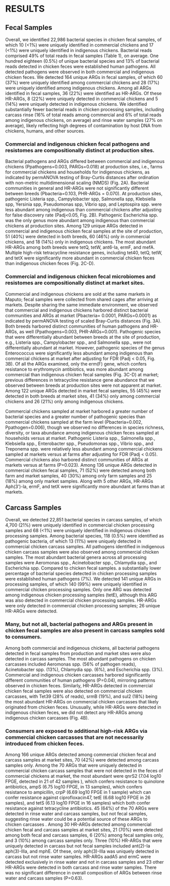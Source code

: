 # RESULTS {-}

## Fecal Samples {-}
Overall, we identified 22,986 bacterial species in chicken fecal samples, of which 10 (<1%) were uniquely identified in commercial chickens and 17 (<1%) were uniquely identified in indigenous chickens. Bacterial reads comprised 49% of total reads in fecal samples (Table 1), on average. One hundred eighteen (0.5%) of unique bacterial species and 13% of bacterial reads detected in chicken feces were established human pathogens. All detected pathogens were observed in both commercial and indigenous chicken feces. We detected 164 unique ARGs in fecal samples, of which 60 (37%) were uniquely identified among commercial chickens and 28 (17%) were uniquely identified among indigenous chickens. Among all ARGs identified in fecal samples, 36 (22%) were identified as HR-ARGs. Of these HR-ARGs, 8 (22%) were uniquely detected in commercial chickens and 5 (14%) were uniquely detected in indigenous chickens. We identified substantially fewer bacterial reads in chicken processing samples, including carcass rinse (16% of total reads among commercial and 6% of total reads among indigenous chickens, on average) and rinse water samples (27% on average), likely reflecting high degrees of contamination by host DNA from chickens, humans, and other sources. 

### Commercial and indigenous chicken fecal pathogens and resistomes are compositionally distinct at production sites. {-}
Bacterial pathogens and ARGs differed between commercial and indigenous chickens (Ppathogens=0.003, PARGs=0.018) at production sites, i.e., farms for commercial chickens and households for indigenous chickens, as indicated by permANOVA testing of Bray-Curtis distances after ordination with non-metric multidimensional scaling (NMDS) (Fig. 2A). Bacterial communities in general and HR-ARGs were not significantly different between breeds (Pbacteria=0.103, PHR-ARGs = 0.070). At production sites, pathogenic Listeria spp., Campylobacter spp, Salmonella spp, Klebsiella spp, Yersinia spp, Pseudomonas spp, Vibrio spp, and Leptospira spp. were less abundant among indigenous than commercial chickens after adjusting for false discovery rate (Padj<0.05, Fig. 2B). Pathogenic Escherichia  spp. was the only genus more abundant among indigenous than commercial chickens at production sites. Among 129 unique ARGs detected in commercial and indigenous chicken fecal samples at the site of production, 51 (40%) were detected in both breeds, 60 (46%) only in commercial chickens, and 18 (14%) only in indigenous chickens. The most abundant HR-ARGs among both breeds were tetQ, tetW, ant6-Ia, ermF, and mefA. Multiple high-risk tetracycline resistance genes, including tet40, tetQ, tetW, and tetX were significantly more abundant in commercial chicken feces than indigenous chicken feces (Fig. 2C-D).

### Commercial and indigenous chicken fecal microbiomes and resistomes are compositionally distinct at market sites.{-}
Commercial and indigenous chickens are sold at the same markets in Maputo; fecal samples were collected from shared cages after arriving at markets. Despite sharing the same immediate environment, we observed that commercial and indigenous chickens harbored distinct bacterial communities and ARGs at market (Pbacteria= 0.0001, PARGs=0.0001) as indicated by permANOVA testing of scaled Bray-Curtis distances (Fig. 3A). Both breeds harbored distinct communities of human pathogens and HR-ARGs, as well (Ppathogens=0.003, PHR-ARGs=0.001). Pathogenic species that were differentially abundant between breeds at the site of production, e.g., Listeria spp., Campylobacter spp., and Salmonella spp., were not differentially abundant at market. However, pathogenic species of the genus Enterococcus were significantly less abundant among indigenous than commercial chickens at market after adjusting for FDR (Padj < 0.05, Fig. 3B).  Of all the ARGs examined, only the erm(F) gene, which confers resistance to erythromycin antibiotics, was more abundant among commercial than indigenous chicken fecal samples (Fig. 3C-D) at market; previous differences in tetracycline resistance gene abundance that we observed between breeds at production sites were not apparent at market. Among 122 unique ARGs detected in market fecal samples, 55 (45%) were detected in both breeds at market sites, 41 (34%) only among commercial chickens and 26 (21%) only among indigenous chickens. 

Commercial chickens sampled at market harbored a greater number of bacterial species and a greater number of pathogenic species than commercial chickens sampled at the farm level (Pbacteria=0.002, Ppathogen=0.006), though we observed no differences in species richness, diversity, or taxa abundance among indigenous chicken feces sampled at households versus at market. Pathogenic Listeria spp., Salmonella spp., Klebsiella spp., Enterobacter spp., Pseudomonas spp., Vibrio spp., and Treponema spp. were relatively less abundant among commercial chickens sampled at markets versus at farms after adjusting for FDR (Padj < 0.05). Commercial chickens also harbored distinct communities of ARGs at markets versus at farms (P=0.023). Among 136 unique ARGs detected in commercial chicken fecal samples, 71 (52%) were detected among both farm and market samples, 40 (30%) among only farm samples and 25 (18%) among only market samples. Along with 5 other ARGs, HR-ARGs Aph(3’)-la, ermF, and tetX were significantly more abundant at farms than at markets. 

## Carcass Samples {-}
Overall, we detected 22,851 bacterial species in carcass samples, of which 4,700 (21%) were uniquely identified in commercial chicken processing samples and 68 (<1%) were uniquely identified in indigenous chicken processing samples. Among bacterial species, 118 (0.5%) were identified as pathogenic bacteria, of which 13 (11%) were uniquely detected in commercial chicken carcass samples. All pathogens identified in indigenous chicken carcass samples were also observed among commercial chicken samples.  The most abundant bacterial genera across all processing samples were Aeromonas spp., Acinetobacter spp., Chlamydia spp., and Escherichia spp. Compared to chicken fecal samples. a substantially lower percentage of bacterial species detected in chicken processing samples were established human pathogens (7%).  We detected 141 unique ARGs in processing samples, of which 140 (99%) were uniquely identified in commercial chicken processing samples. Only one ARG was detected among indigenous chicken processing samples (tetE), although this ARG was also detected in commercial chicken processing samples. HR-ARGs were only detected in commercial chicken processing samples; 26 unique HR-ARGs were detected.  


### Many, but not all,  bacterial pathogens and ARGs present in chicken fecal samples are also present in carcass samples sold to consumers.{-}
Among both commercial and indigenous chickens, all bacterial pathogens detected in fecal samples from production and market sites were also detected in carcass samples. The most abundant pathogens on chicken carcasses included Aeromonas spp. (56% of pathogen reads), Acinetobacter spp. (13%), Chlamydia spp. (6%), and Escherichia spp. (3%).   Commercial and indigenous chicken carcasses harbored significantly different communities of human pathogens (P=0.04), mirroring patterns observed in chicken feces. Similarly, HR-ARGs detected in commercial chicken fecal samples were also detected on commercial chicken carcasses, with Tet39 (28% of reads), srmB (19%), and sul2 (18%) being the most abundant HR-ARGs on commercial chicken carcasses that likely originated from chicken feces. Unusually, while HR-ARGs were detected in indigenous chicken feces, we did not detect any HR-ARGs among indigenous chicken carcasses (Fig. 4B). 

### Consumers are exposed to additional high-risk ARGs via commercial chicken carcasses that are not necessarily introduced from chicken feces. {-}
Among 166 unique ARGs detected among commercial chicken fecal and carcass samples at market sites, 70 (42%) were detected among carcass samples only.  Among the 70 ARGs that were uniquely detected in commercial chicken carcass samples that were not detected in the feces of commercial chickens at market, the most abundant were qnrS2 (7.04 log10 FPGE, detected in 21 of 42 samples ), which confers resistance to quinolone antibiotics, ampS (6.75 log10 FPGE, in 13 samples), which confers resistance to ampicillin, crpP (6.69 log10 FPGE in 1 sample) which can confer resistance against ciprofloxacin47,  tetE (6.68 log10 FPGE in 26 samples), and tetS (6.13 log10 FPGE in 16 samples) which both confer resistance against tetracycline antibiotics. 45 (64%) of the 70 ARGs were detected in rinse water and carcass samples, but not fecal samples, suggesting rinse water could be a potential source of these ARGs to chicken carcasses  . Among 30 HR-ARGs detected among commercial chicken fecal and carcass samples at market sites, 21 (70%) were detected among both fecal and carcass samples, 6 (20%) among fecal samples only, and 3 (10%) among carcass samples only. Three (10%) HR-ARGs that were uniquely detected in carcass but not fecal samples included ant(2)-Ia   aph(3)-IIIa, and mphE.   Of these, only aph(3)-IIIa was uniquely detected in carcass but not rinse water samples. HR-ARGs aadA5 and ermC were detected exclusively in rinse water and not in carcass samples and 23 other HR-ARGs were detected in both carcass and rinse water samples. There was no significant difference in overall composition of ARGs between rinse water and carcass samples (P=0.63).  
